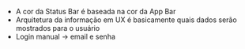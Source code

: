 






-   A cor da Status Bar é baseada na cor da App Bar
-   Arquitetura da informação em UX é basicamente quais dados serão
    mostrados para o usuário
-   Login manual → email e senha


